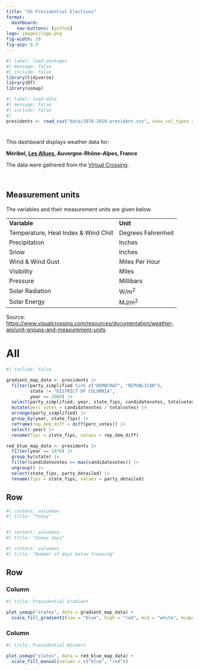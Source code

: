 ```yaml
---
title: "️US Presidential Elections"
format: 
  dashboard:
    nav-buttons: [github]
logo: images/logo.png
fig-width: 10
fig-asp: 0.3
---
```


```r
#| label: load-packages
#| message: false
#| include: false
library(tidyverse)
library(DT)
library(usmap)

```

```r
#| label: load-data
#| message: false
#| include: false
#| 
presidents <- read_csv("data/1976-2020-president.csv", show_col_types = FALSE)

```

#  {.sidebar}

This dashboard displays weather data for:

**Méribel, [Les Allues](https://en.wikipedia.org/wiki/Les_Allues), Auvergne-Rhône-Alpes, France**

The data were gathered from the [Virtual Crossing](https://www.visualcrossing.com/).

<br>

::: {.callout-note collapse="true"}
## Measurement units

The variables and their measurement units are given below.

|                                      |                      |
|:-------------------------------------|:---------------------|
| **Variable**                         | **Unit** |
| Temperature, Heat Index & Wind Chill | Degrees Fahrenheit   |
| Precipitation                        | Inches               |
| Snow                                 | Inches               |
| Wind & Wind Gust                     | Miles Per Hour       |
| Visibility                           | Miles                |
| Pressure                             | Millibars            |
| Solar Radiation                      | W/m^2^               |
| Solar Energy                         | MJ/m^2^              |

Source: [https://www.visualcrossing.com/resources/documentation/weather-api/unit-groups-and-measurement-units](https://www.visualcrossing.com/resources/documentation/weather-api/unit-groups-and-measurement-units/).
:::


# All

```r
#| include: false

gradient_map_data <- presidents |>
  filter(party_simplified %in% c("DEMOCRAT", "REPUBLICAN"),
         state != "DISTRICT OF COLUMBIA", 
         year == 2000) |>
  select(party_simplified, year, state_fips, candidatevotes, totalvotes) |>
  mutate(perc_votes = candidatevotes / totalvotes) |>
  arrange(party_simplified) |>
  group_by(year, state_fips) |>
  reframe(rep_dem_diff = diff(perc_votes)) |>
  select(-year) |>
  rename(fips = state_fips, values = rep_dem_diff) 

red_blue_map_data <- presidents |>
  filter(year == 1976) |>
  group_by(state) |>
  filter(candidatevotes == max(candidatevotes)) |>
  ungroup() |>
  select(state_fips, party_detailed) |>
  rename(fips = state_fips, values = party_detailed)

```


## Row {height="20%"}

```r
#| content: valuebox
#| title: "Today"



```

```r
#| content: valuebox
#| title: "Snowy days"


```

```r
#| content: valuebox
#| title: "Number of days below freezing"


```

## Row {height="40%"}

### Column {width="40%"}

```r
#| title: Presidential Gradient

plot_usmap("states", data = gradient_map_data) +
  scale_fill_gradient2(low = "blue", high = "red", mid = "white", midpoint = 0)

```

### Column {width="40%"}

```r
#| title: Presidential Winners

plot_usmap("states", data = red_blue_map_data) +
  scale_fill_manual(values = c("blue", "red")) 

```
